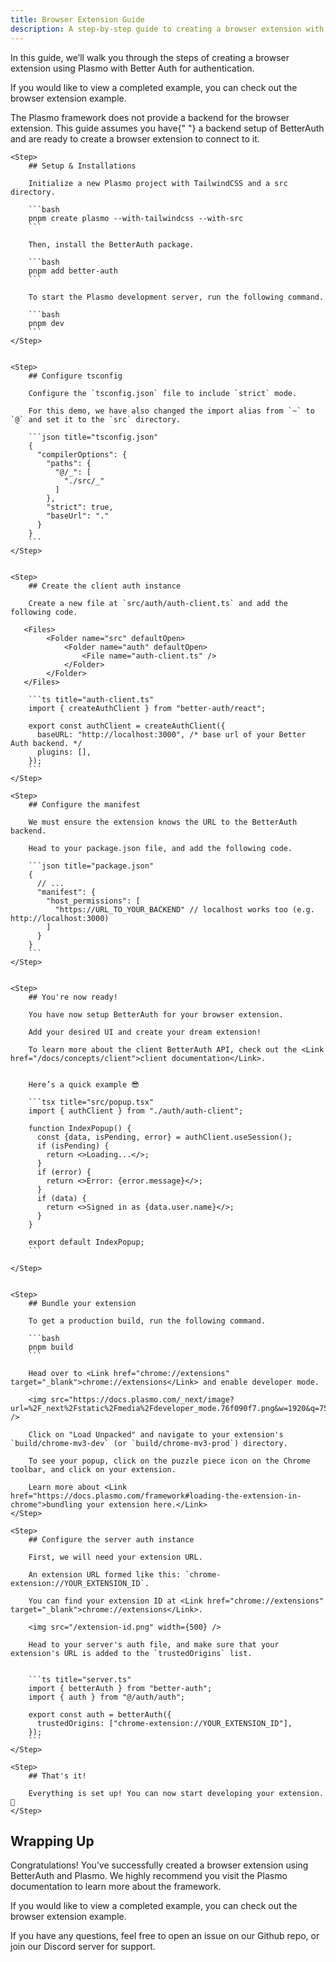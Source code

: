 ```yaml
---
title: Browser Extension Guide
description: A step-by-step guide to creating a browser extension with Better Auth.
---
```


In this guide, we’ll walk you through the steps of creating a browser extension using <Link href="https://docs.plasmo.com/">Plasmo</Link> with Better Auth for authentication.

If you would like to view a completed example, you can check out the <Link href="https://github.com/better-auth/better-auth/tree/main/examples/browser-extension-example">browser extension example</Link>.

<Callout type="warn">
  The Plasmo framework does not provide a backend for the browser extension.
  This guide assumes you have{" "}
  <Link href="/docs/integrations/hono">a backend setup</Link> of BetterAuth and
  are ready to create a browser extension to connect to it.
</Callout>

<Steps>

    <Step>
        ## Setup & Installations

        Initialize a new Plasmo project with TailwindCSS and a src directory.

        ```bash
        pnpm create plasmo --with-tailwindcss --with-src
        ```

        Then, install the BetterAuth package.

        ```bash
        pnpm add better-auth
        ```

        To start the Plasmo development server, run the following command.

        ```bash
        pnpm dev
        ```
    </Step>


    <Step>
        ## Configure tsconfig

        Configure the `tsconfig.json` file to include `strict` mode.

        For this demo, we have also changed the import alias from `~` to `@` and set it to the `src` directory.

        ```json title="tsconfig.json"
        {
          "compilerOptions": {
            "paths": {
              "@/_": [
                "./src/_"
              ]
            },
            "strict": true,
            "baseUrl": "."
          }
        }
        ```
    </Step>


    <Step>
        ## Create the client auth instance

        Create a new file at `src/auth/auth-client.ts` and add the following code.

       <Files>
            <Folder name="src" defaultOpen>
                <Folder name="auth" defaultOpen>
                    <File name="auth-client.ts" />
                </Folder>
            </Folder>
       </Files>

        ```ts title="auth-client.ts"
        import { createAuthClient } from "better-auth/react";

        export const authClient = createAuthClient({
          baseURL: "http://localhost:3000", /* base url of your Better Auth backend. */
          plugins: [],
        });
        ```
    </Step>

    <Step>
        ## Configure the manifest

        We must ensure the extension knows the URL to the BetterAuth backend.

        Head to your package.json file, and add the following code.

        ```json title="package.json"
        {
          // ...
          "manifest": {
            "host_permissions": [
              "https://URL_TO_YOUR_BACKEND" // localhost works too (e.g. http://localhost:3000)
            ]
          }
        }
        ```
    </Step>


    <Step>
        ## You're now ready!

        You have now setup BetterAuth for your browser extension.

        Add your desired UI and create your dream extension!

        To learn more about the client BetterAuth API, check out the <Link href="/docs/concepts/client">client documentation</Link>.


        Here’s a quick example 😎

        ```tsx title="src/popup.tsx"
        import { authClient } from "./auth/auth-client";

        function IndexPopup() {
          const {data, isPending, error} = authClient.useSession();
          if (isPending) {
            return <>Loading...</>;
          }
          if (error) {
            return <>Error: {error.message}</>;
          }
          if (data) {
            return <>Signed in as {data.user.name}</>;
          }
        }

        export default IndexPopup;
        ```

    </Step>


    <Step>
        ## Bundle your extension

        To get a production build, run the following command.

        ```bash
        pnpm build
        ```

        Head over to <Link href="chrome://extensions" target="_blank">chrome://extensions</Link> and enable developer mode.

        <img src="https://docs.plasmo.com/_next/image?url=%2F_next%2Fstatic%2Fmedia%2Fdeveloper_mode.76f090f7.png&w=1920&q=75" />

        Click on "Load Unpacked" and navigate to your extension's `build/chrome-mv3-dev` (or `build/chrome-mv3-prod`) directory.

        To see your popup, click on the puzzle piece icon on the Chrome toolbar, and click on your extension.

        Learn more about <Link href="https://docs.plasmo.com/framework#loading-the-extension-in-chrome">bundling your extension here.</Link>
    </Step>

    <Step>
        ## Configure the server auth instance

        First, we will need your extension URL.

        An extension URL formed like this: `chrome-extension://YOUR_EXTENSION_ID`.

        You can find your extension ID at <Link href="chrome://extensions" target="_blank">chrome://extensions</Link>.

        <img src="/extension-id.png" width={500} />

        Head to your server's auth file, and make sure that your extension's URL is added to the `trustedOrigins` list.


        ```ts title="server.ts"
        import { betterAuth } from "better-auth";
        import { auth } from "@/auth/auth";

        export const auth = betterAuth({
          trustedOrigins: ["chrome-extension://YOUR_EXTENSION_ID"],
        });
        ```
    </Step>

    <Step>
        ## That's it!

        Everything is set up! You can now start developing your extension. 🎉
    </Step>

</Steps>


## Wrapping Up

Congratulations! You’ve successfully created a browser extension using BetterAuth and Plasmo.
We highly recommend you visit the <Link href="https://docs.plasmo.com/">Plasmo documentation</Link> to learn more about the framework.

If you would like to view a completed example, you can check out the <Link href="https://github.com/better-auth/better-auth/tree/main/examples/browser-extension-example">browser extension example</Link>.

If you have any questions, feel free to open an issue on our <Link href="https://github.com/better-auth/better-auth/issues">Github repo</Link>, or join our <Link href="https://discord.gg/6jHcdYMzyq">Discord server</Link> for support.
